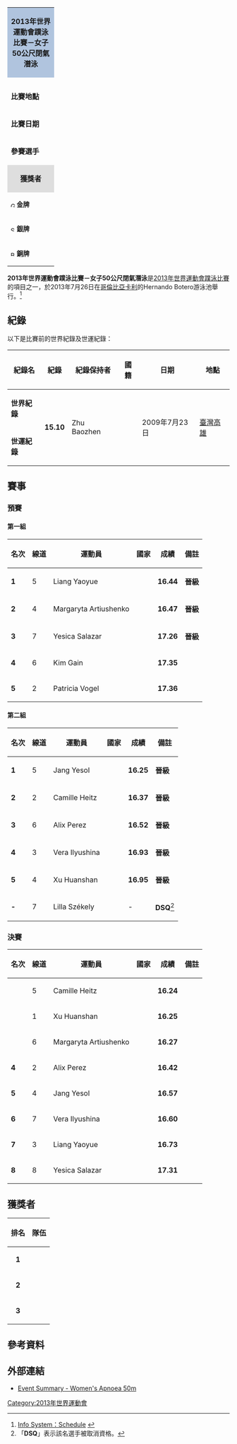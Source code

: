 {| class="toccolours" style="float: right; margin: 0 0 1em 1em; font-size: 90%;" width=220px
| colspan="2"  style="background:#b0c4de; text-align:center; height:30px;"| '''2013年世界運動會蹼泳比賽－女子50公尺閉氣潛泳'''
|-
|colspan="2" style="text-align: center;"|
|- style="vertical-align:top;"
|colspan=2|
|- style="vertical-align:top;"
| '''比賽地點'''
| {{flag|COL}}[[卡利|卡利]]
|- style="vertical-align:top;"
| '''比賽日期'''
| 2013年7月26日
|- style="vertical-align:top;"
|width=90|'''參賽選手'''
| 12<ref>烏克蘭籍的Kateryna Dyelova最終並未參賽，因此實際上有11人參與賽事。</ref>
|-
|colspan="2" style="background: #dedede; text-align: center;"|'''獲獎者'''
|- style="vertical-align:top;" 
|  style="font-size:90%; width:90px;"|[[Image:Gold_medal_blank.svg|10px]] '''金牌'''
| {{flagIOC2athlete|Camille Heitz|FRA|2013年世界運動會}}
|-
|  style="font-size:90%; width:90px;"|[[Image:Silver_medal_blank.svg|10px]] '''銀牌'''
| {{flagIOC2athlete|Xu Huanshan|CHN|2013年世界運動會}}
|-
|  style="font-size:90%; width:90px;"|[[Image:Bronze_medal_blank.svg|10px]] '''銅牌'''
| {{flagIOC2athlete|Margaryta Artiushenko|UKR|2013年世界運動會}}
|}

'''2013年世界運動會蹼泳比賽－女子50公尺閉氣潛泳'''是[[2013年世界運動會蹼泳比賽|2013年世界運動會蹼泳比賽]]的項目之一，於2013年7月26日在[[哥倫比亞|哥倫比亞]][[卡利|卡利]]的Hernando Botero游泳池舉行。<ref>[http://worldgames2013.sportresult.com/NH/en/300 Info System：Schedule] {{Wayback|url=http://worldgames2013.sportresult.com/NH/en/300 |date=20201123162148 }} {{en icon}}</ref>

== 紀錄 ==
以下是比賽前的世界紀錄及世運紀錄：
{|class="wikitable sortable" style="font-size:85%;border:1px"
|-
!紀錄名
!紀錄
!紀錄保持者
!國籍
!日期
!地點
|-
|'''世界紀錄'''
|rowspan=2|'''15.10'''
|rowspan=2|Zhu Baozhen
|rowspan=2|{{CHN}}
|rowspan=2|2009年7月23日
|rowspan=2|[[臺灣|臺灣]][[高雄|高雄]]
|-
|'''世運紀錄'''
|}

== 賽事 ==
=== 預賽 ===
==== 第一組 ====
{| class="wikitable sortable" style="text-align:center; font-size:90%" 
|-
! 名次 !! 線道 !! 運動員 !! 國家 !! 成績 !! 備註
|- bgcolor=ccffcc
| '''1''' || 5 ||align=left|Liang Yaoyue||align=left| {{flagIOC2|CHN|2013年世界運動會}} || '''16.44''' || '''晉級'''
|- bgcolor=ccffcc
| '''2''' || 4 ||align=left|Margaryta Artiushenko||align=left| {{flagIOC2|UKR|2013年世界運動會}} || '''16.47''' || '''晉級'''
|- bgcolor=ccffcc
| '''3''' || 7 ||align=left|Yesica Salazar||align=left| {{flagIOC2|COL|2013年世界運動會}} || '''17.26''' || '''晉級'''
|-
| '''4''' || 6 ||align=left|Kim Gain||align=left| {{flagIOC2|KOR|2013年世界運動會}} || '''17.35''' || 
|-
| '''5''' || 2 ||align=left|Patricia Vogel||align=left| {{flagIOC2|GER|2013年世界運動會}} || '''17.36''' || 
|}

==== 第二組 ====
{| class="wikitable sortable" style="text-align:center; font-size:90%" 
|-
! 名次 !! 線道 !! 運動員 !! 國家 !! 成績 !! 備註
|- bgcolor=ccffcc
| '''1''' || 5 ||align=left|Jang Yesol||align=left| {{flagIOC2|KOR|2013年世界運動會}} || '''16.25''' || '''晉級'''
|- bgcolor=ccffcc
| '''2''' || 2 ||align=left|Camille Heitz||align=left| {{flagIOC2|FRA|2013年世界運動會}} || '''16.37''' || '''晉級'''
|- bgcolor=ccffcc
| '''3''' || 6 ||align=left|Alix Perez||align=left| {{flagIOC2|COL|2013年世界運動會}} || '''16.52''' || '''晉級'''
|- bgcolor=ccffcc
| '''4''' || 3 ||align=left|Vera Ilyushina||align=left| {{flagIOC2|RUS|2013年世界運動會}} || '''16.93''' || '''晉級'''
|- bgcolor=ccffcc 
| '''5''' || 4 ||align=left|Xu Huanshan||align=left| {{flagIOC2|CHN|2013年世界運動會}} || '''16.95''' || '''晉級'''
|-
| '''-''' || 7 ||align=left|Lilla Székely||align=left| {{flagIOC2|HUN|2013年世界運動會}} || - || '''DSQ'''<ref>「'''DSQ'''」表示該名選手被取消資格。</ref>
|}

=== 決賽 ===
{| class="wikitable sortable" style="text-align:center; font-size:90%" 
|-
! 名次 !! 線道 !! 運動員 !! 國家 !! 成績 !! 備註
|- 
| {{gold1}} || 5 ||align=left|Camille Heitz||align=left| {{flagIOC2|FRA|2013年世界運動會}} || '''16.24''' || 
|- 
| {{silver2}} || 1 ||align=left|Xu Huanshan||align=left| {{flagIOC2|CHN|2013年世界運動會}} || '''16.25''' || 
|- 
| {{bronze3}} || 6 ||align=left|Margaryta Artiushenko||align=left| {{flagIOC2|UKR|2013年世界運動會}} || '''16.27''' || 
|- 
| '''4''' || 2 ||align=left|Alix Perez||align=left| {{flagIOC2|COL|2013年世界運動會}} || '''16.42''' || 
|- 
| '''5''' || 4 ||align=left|Jang Yesol||align=left| {{flagIOC2|KOR|2013年世界運動會}} || '''16.57''' || 
|-
| '''6''' || 7 ||align=left|Vera Ilyushina||align=left| {{flagIOC2|RUS|2013年世界運動會}} || '''16.60''' ||
|- 
| '''7''' || 3 ||align=left|Liang Yaoyue||align=left| {{flagIOC2|CHN|2013年世界運動會}} || '''16.73''' || 
|- 
| '''8''' || 8 ||align=left|Yesica Salazar||align=left| {{flagIOC2|COL|2013年世界運動會}} || '''17.31''' || 
|}

== 獲獎者 ==
{| class="wikitable" style="margin: 0 auto;"
|-
!排名
!隊伍
|- bgcolor=gold
|align=center|'''1'''
|align=left|{{flagIOC2athlete|[[Camille_Heitz|Camille Heitz]]|FRA|2013年世界運動會}}
|- bgcolor=silver
|align=center|'''2'''
|align=left|{{flagIOC2athlete|[[Xu_Huanshan|Xu Huanshan]]|CHN|2013年世界運動會}}
|- bgcolor=#cc9966
|align=center|'''3'''
|align=left|{{flagIOC2athlete|[[Margaryta_Artiushenko|Margaryta Artiushenko]]|UKR|2013年世界運動會}}
|}

== 參考資料 ==
{{reflist}}

== 外部連結 ==
* [http://worldgames2013.sportresult.com/NH/en/300/Comp/Info/FN/EventSummary/FNW010000 Event Summary - Women's Apnoea 50m]{{Wayback|url=http://worldgames2013.sportresult.com/NH/en/300/Comp/Info/FN/EventSummary/FNW010000 |date=20181005120020 }} {{en icon}}

[[Category:2013年世界運動會|Category:2013年世界運動會]]